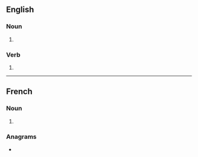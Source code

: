 ==English==

===Noun===
{{head|en|noun form}}

# {{plural of|en|levant}}

===Verb===
{{head|en|verb form}}

# {{en-third-person singular of|levant}}

----

==French==

===Noun===
{{head|fr|noun plural form|g=m}}

# {{plural of|fr|levant}}

===Anagrams===
* {{l|fr|valsent}}